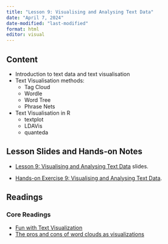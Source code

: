 ```yaml
---
title: "Lesson 9: Visualising and Analysing Text Data"
date: "April 7, 2024"
date-modified: "last-modified"
format: html
editor: visual
---
```


## Content

-   Introduction to text data and text visualisation
-   Text Visualisation methods:
    -   Tag Cloud
    -   Wordle
    -   Word Tree
    -   Phrase Nets
-   Text Visualisation in R
    -   textplot
    -   LDAVis
    -   quanteda

## Lesson Slides and Hands-on Notes

-   [Lesson 9: Visualising and Analysing Text Data](../lesson/Lesson09/Lesson09-TextVis.html) slides.

-   [Hands-on Exercise 9: Visualising and Analysing Text Data]().

## Readings

### Core Readings

-   [Fun with Text Visualization](http://campusguides.lib.utah.edu/content.php?pid=78288&sid=579667)
-   [The pros and cons of word clouds as visualizations](https://www.visioncritical.com/pros-and-cons-word-clouds-visualizations/)
